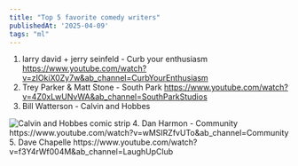 ```yaml
---
title: "Top 5 favorite comedy writers"
publishedAt: '2025-04-09'
tags: "ml"
---
```

1. larry david + jerry seinfeld - Curb your enthusiasm
https://www.youtube.com/watch?v=zIOkiX0Zy7w&ab_channel=CurbYourEnthusiasm
2. Trey Parker & Matt Stone - South Park
https://www.youtube.com/watch?v=4Z0xLwUNvWA&ab_channel=SouthParkStudios
3. Bill Watterson - Calvin and Hobbes
<img src="https://store.gocomics.com/wp-content/uploads/2023/05/ch851208-framed.png" alt="Calvin and Hobbes comic strip" />
4. Dan Harmon - Community
https://www.youtube.com/watch?v=wMSIRZfvUTo&ab_channel=Community
5. Dave Chapelle 
https://www.youtube.com/watch?v=f3Y4rWf004M&ab_channel=LaughUpClub